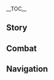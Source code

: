 {{CharacterTabs}}
{{LanguageTabs}}
__TOC__
==Story==
{{VO/Story
|character           = Citlali
|language            = ja
|name                = シトラリ
|vo_01_01_title      = 初めまして…
|vo_01_01_subtitle   = Hello
|vo_01_01_file       = VO_{language}{character} Hello.ogg
|vo_01_01_tx         = 「謎煙の主」のシトラリが、迷煙の向こうにあるミライの道を見てあげる。悪曜はキミを傷つけず、景星はキミに寄り添う。キミは心強い「盟友」を得るコトになるでしょう。さ、ワタシも同行してあげる。&mdash;&mdash;ハ？真面目なワタシがそんなに珍しい？そ、そんな目で見ないでちょうだい！
|vo_01_01_rm         = 「Meien no Aruji」 no Shitorari ga, meien no mukou ni aru mirai no michi o mite ageru. Akuyou wa kimi o kizutsukezu, keisei wa kimi ni yorisou. Kimi wa kokorozuyoi 「meiyuu」 o eru koto ni naru deshou. Sa, watashi mo doukou shite ageru. ——Ha? Majime na watashi ga sonna ni mezurashii? So— sonna me de minaide choudai!
|vo_02_01_title      = 世間話・小説
|vo_02_01_subtitle   = Chat: Novels
|vo_02_01_file       = VO_{language}{character} Chat - Novels.ogg
|vo_02_01_tx         = 八重堂から出てる小説は一応全部読んでるの。ベ、ベツにおかしくなんてないでしょ！
|vo_02_01_rm         = Yaedou kara deteru shousetsu wa ichiou zenbu yonderu no. Be—betsuni okashiku nante nai desho!
|vo_02_02_title      = 世間話・お酒
|vo_02_02_subtitle   = Chat: Drinking
|vo_02_02_file       = VO_{language}{character} Chat - Drinking.ogg
|vo_02_02_tx         = 善き日々は 酒を手にして 流れゆく<br>モラを貸すなら トゴでブルジョワ
|vo_02_02_rm         = Yoki hibi wa sake o te ni shite nagare yuku
Mora o kasu nara Togo de burujowa
|vo_02_03_title      = 世間話・脱魂
|vo_02_03_subtitle   = Chat: Trance
|vo_02_03_file       = VO_{language}{character} Chat - Trance.ogg
|vo_02_03_tx         = 「脱魂の儀」は一般人にとってちょっと危ないものなの。だから、あんまり興味を持たないようにね。
|vo_02_03_rm         = 「Dakkon no gi」 wa ippanjin ni totte chotto abunai mono na no. Dakara, anmari kyoumi o motanai you ni ne.
|vo_03_01_title      = 雨の日…
|vo_03_01_subtitle   = When It Rains
|vo_03_01_file       = VO_{language}{character} When It Rains.ogg
|vo_03_01_tx         = 家にこもって小説を読むのにピッタリね。
|vo_03_01_rm         = Ie ni komotte shousetsu o yomu no ni pittari ne.
|vo_03_02_title      = 雨上がり…
|vo_03_02_subtitle   = After the Rain
|vo_03_02_file       = VO_{language}{character} After the Rain.ogg
|vo_03_02_tx         = 今夜は星が見えるハズ。
|vo_03_02_rm         = Kon'ya wa hoshi ga mieru hazu.
|vo_03_03_title      = 雪の日…
|vo_03_03_subtitle   = When It Snows
|vo_03_03_file       = VO_{language}{character} When It Snows.ogg
|vo_03_03_tx         = フフッ、こんなの見たコトない！
|vo_03_03_rm         = Fufu, konna no mita koto nai!
|vo_03_04_title      = 砂漠にいる時…
|vo_03_04_subtitle   = In the Desert
|vo_03_04_file       = VO_{language}{character} In the Desert.ogg
|vo_03_04_tx         = ペッ…ペッ&mdash;&mdash;あっ、ベツに痰を吐いたワケじゃないから。そんなコトするワケないでしょ？砂ぼこりが口に入っちゃっただけ！ホントだからね！
|vo_03_04_rm         = Pe... pe—ah, betsuni tan o haita wake ja nai kara. Sonna koto suru wake nai desho? Sunabokori ga kuchi ni haitchatta dake! Honto dakara ne!
|vo_04_01_title      = おはよう…
|vo_04_01_subtitle   = Good Morning
|vo_04_01_file       = VO_{language}{character} Good Morning.ogg
|vo_04_01_tx         = ふわぁ&mdash;&mdash;おはよ。こんなに早く起きたのって一人前になってから初めてね。イマは自然と目が覚めるまで寝るようにしてるの。で、用件は？
|vo_04_01_rm         = Fuwaa—ohayo. Konna ni hayaku okita no tte ichininmae ni natte kara hajimete ne. Ima wa shizen to me ga sameru made neru you ni shiteru no. De, youken wa?
|vo_04_02_title      = こんにちは…
|vo_04_02_subtitle   = Good Afternoon
|vo_04_02_file       = VO_{language}{character} Good Afternoon.ogg
|vo_04_02_tx         = こんにちは。こう見えてワタシ、自己管理はパーペキなの。朝起きてもお昼までお酒を飲まないようにしてるし…ま、徹夜で儀式をした場合はベツだけど…
|vo_04_02_rm         = Konnichiwa. Kou miete watashi, jikokanri wa paapeki na no. Asa okite mo ohiru made osake o nomanai you ni shiteru shi... ma, tetsuya de gishiki o shita baai wa betsu dakedo…
|vo_04_03_title      = こんばんは…
|vo_04_03_subtitle   = Good Evening
|vo_04_03_file       = VO_{language}{character} Good Evening.ogg
|vo_04_03_tx         = こんばんは。ナタの郊外はところどころ夜になると気温がぐんと下がるの。だからカゼを引かないようにね。燃素が活発な場所なら昼も夜も同じだけど。…えっ、そんなコト聞いてないって？ちゃんと聞いておいたほうが身のためよ！
|vo_04_03_rm         = Konbanwa. Nata no kougai wa tokorodokoro yoru ni naru to kion ga gun to sagaru no. Dakara kaze o hikanai you ni ne. Nenso ga kappatsu na basho nara hiru mo yoru mo onaji dakedo. ...E? Sonna koto kiitenai tte? Chanto kiite oita hou ga mi no tame yo!
|vo_04_04_title      = おやすみ…
|vo_04_04_subtitle   = Good Night
|vo_04_04_file       = VO_{language}{character} Good Night.ogg
|vo_04_04_tx         = おやすみ。今夜は悪曜が見えないし、大地の霊と迷煙もうたた寝してる。ステキな夜ね。ん？どうしてマクラが落ちたのかしら…
|vo_04_04_rm         = Oyasumi. Konya wa akuyou ga mienai shi, daichi no rei to meien mo utatane shiteru. Suteki na yoru ne. N? Doushite makura ga ochita no kashira…
|vo_05_01_title      = シトラリ自身について・蜃気楼戦記
|vo_05_01_subtitle   = About {character}: Mirage Warriors
|vo_05_01_file       = VO_{language}{character} About {character} - Mirage Warriors.ogg
|vo_05_01_tx         = へえ、キョウミがあるの？『蜃気楼戦記』は稲妻の八重堂の中島純先生が書いたファンタジー小説で、殿堂入りを果たした古いシリーズよ。「葦の原」っていう架空の島国を舞台に、ほとんどの章が東の国から来たネコの顔をした道士「東の山君」を中心に展開されるの。その正体はなんと、超古代の諸侯「東の王父」。とても長いシリーズだから、三回も作者が変わっててね。けど今になっても、まだ「方壺」のショウタイが分かってないのよ…
|vo_05_01_rm         = Hee, kyoumi ga aru no? 『Shinkirou Senki』 wa Inazuma no Yaedou no Nakajima Jun-sensei ga kaita fantasy shousetsu de, dendou iri o hatashita furui series yo. 「Ashi no Hara」 tte iu kakuu no shimaguni o butai ni, hotondo no shou ga Higashi no kuni kara kita neko no kao o shita doushi 「Higashi no Sankun」 o chuushin ni tenkai sareru no. Sono shoutai wa nanto, chou kodai no shokou 「Higashi no Oufu」. Totemo nagai series dakara, sankai mo sakusha ga kawattete ne. Kedo ima ni natte mo, mada 「Houko」 no shoutai ga wakattenai no yo...
|vo_05_02_title      = シトラリ自身について・終末
|vo_05_02_subtitle   = About {character}: Endings
|vo_05_02_file       = VO_{language}{character} About {character} - Endings.ogg
|vo_05_02_tx         = 「反魂の詩」によって息を吹き返すコトはできるけど、星や太陽だっていつか終わりを迎える。イノチもまた同じ。ん？死とはナニかって？それはまるで、竜に乗って大草原を駆ける悠久の午後に、空の彼方にぼんやりと映る顔みたいなものよ&mdash;&mdash;どんなに速く駆けても、その顔には近づけない。でもその顔はトツゼン動き出し、恐ろしい速度でこちらに衝突する。避けるコトもできないまま、顔が鮮明になった瞬間にはすべてが終わってるの。
|vo_05_02_rm         = 「Hangon no uta」 ni yotte iki o fukikaesu koto wa dekiru kedo, hoshi ya taiyou datte itsuka owari o mukaeru. Inochi mo mata onaji. N? Shi to wa nani ka tte? Sore wa marude, ryuu ni notte daisougen o kakeru yuukyuu no gogo ni, sora no kanata ni bonyari to utsuru kao mitai na mono yo—donna ni hayaku kake demo, sono kao ni wa chikazukenai. Demo sono kao wa totsuzen ugokidashi, osoroshii sokudo de kochira ni shoutotsu suru. Sokeru koto mo dekinai mama, kao ga senmei ni natta shunkan ni wa subete ga owatteru no.
|vo_06_01_title      = 手助けについて…
|vo_06_01_subtitle   = About Us: Giving Help
|vo_06_01_quest      = The Truth of the Battle of Seven Colors
|vo_06_01_friendship = 4
|vo_06_01_file       = VO_{language}{character} About Us - Giving Help.ogg
|vo_06_01_tx         = ハァ、ナタでキミのチカラになれるコトって、「年長者」っていう身分くらいしかないかも。キミの「盟友」は強く、未来は明るい…それに対してワタシにできるコトはナニもない。こんなおばあちゃん、家で安楽椅子に座ってるのがお似合いでしょ？ワタシの身分を使って誰かを黙らせたいっていうならハナシはベツだけど…キミはそういうの必要としてないだろうし…
|vo_06_01_rm         = Haa, Nata de kimi no chikara ni nareru koto tte, 「nenchousha」 tte iu mibun kurai shika nai kamo. Kimi no 「meiyuu」 wa tsuyoku, mirai wa akarui… sore ni taishite watashi ni dekiru koto wa nani mo nai. Konna obaachan, ie de anraku isu ni suwatteru no ga oniai desho? Watashi no mibun o tsukatte dareka o damarasetai tte iu nara hanashi wa betsu dakedo… kimi wa sou iu no hitsuyou to shitenai darou shi…
|vo_06_02_title      = あたふたすること…
|vo_06_02_subtitle   = About Us: Awkwardness
|vo_06_02_quest      = The Truth of the Battle of Seven Colors
|vo_06_02_friendship = 4
|vo_06_02_file       = VO_{language}{character} About Us - Awkwardness.ogg
|vo_06_02_tx         = キミへの態度は他のヒトと同じよ。ベ、ベツにトクベツ扱いなんてしてないから。…まあ、ワタシに対する誤解は何世代も続いてきたものだし、とっくに諦めてるけど。でもキミは他のヒトと違ってワタシに偏見を持ってない。だから、キミにはホントの姿を見せてるの。誰に対しても遠慮なく、尊大に接するワタシは、みんなのイメージに合わせて作ったキャラよ…キミの前でアタフタしちゃうワタシこそ、本当のワタシ。キミにウソをついたコトはないし、これがワタシの本心&mdash;&mdash;こんなコト言うのはこれっきりだからね。
|vo_06_02_rm         = Kimi e no taido wa hoka no hito to onaji yo. Be, betsu ni tokubetsu atsukai nante shitenai kara. ...Maa, watashi ni taisuru gokai wa nanse­dai mo tsudzuite kita mono da shi, tokkuni akirameteru kedo. Demo kimi wa hoka no hito to chigatte watashi ni henken o mottenai. Dakara, kimi ni wa honto no sugata o miseteru no. Dare ni taishite mo enryo naku, sondai ni sessuru watashi wa, minna no imēji ni awasete tsukutta kyara yo... Kimi no mae de atafuta shichau watashi koso, hontou no watashi. Kimi ni uso o tsuita koto wa nai shi, kore ga watashi no honshin—konna koto iu no wa korekkiri dakara ne.
|vo_07_01_title      = 「神の目」について…
|vo_07_01_subtitle   = About the [[Vision]]
|vo_07_01_friendship = 4
|vo_07_01_file       = VO_{language}{character} About the Vision.ogg
|vo_07_01_tx         = 神の目を手に入れたってコトは、あるイミで強い「盟友」を得たってコトよ。そして、その「盟友」が強いというコトは、当人もまた常人を超えるチカラを持っているコトをイミする。だって「盟友」がいくら強くても、それはあくまで支援に過ぎないからね。折れない意志を持っていてはじめて、「盟友」も本領を発揮できるの。
|vo_07_01_rm         = Kami no me o te ni iretta tte koto wa, aru imi de tsuyoi 「meiyuu」 o eta tte koto yo. Soshite, sono 「meiyuu」 ga tsuyoi to iu koto wa, tounin mo mata jounin o koeru chikara o motte iru koto o imi suru. Datte 「meiyuu」 ga ikura tsuyokutemo, sore wa akumade shien ni suginai kara ne. Orenai ishi o motte ite hajimete, 「meiyuu」 mo honryou o hakki dekiru no.
|vo_07_02_title      = シェアしたいこと…
|vo_07_02_subtitle   = Something to Share
|vo_07_02_file       = VO_{language}{character} Something to Share.ogg
|vo_07_02_tx         = どうしてかは分からないけど、稲妻の連載小説がナタに届くのは掲載から二週間後で、単行本は丸々一年も遅れるの。その二週間のうちに、妙な内部情報やネタバレが飛び交うのよね。どれがデマで、どれがホンモノか全然分からなくって。
|vo_07_02_rm         = Doushite ka wa wakaranai kedo, inazuma no rensai shousetsu ga Nata ni todoku no wa keisai kara nishuukan go de, tankoubon wa marumaru ichinen mo okureru no. Sono nishuukan no uchi ni, myou na naibu jouhou ya netabare ga tobikau no yo ne. Sore ga dema de, dore ga honmono ka zenzen wakaranakutte.
|vo_07_03_title      = 興味のあること…
|vo_07_03_subtitle   = Interesting Things
|vo_07_03_file       = VO_{language}{character} Interesting Things.ogg
|vo_07_03_tx         = ある伝説によると、ナタには変わったサボテンがあるらしいの。センセーはそれを「メスカリート」って呼んでた。フツーのヒトがそのサボテンを口にすると、もう一つのセカイを見てしまうんだとか。ま、そうは言っても「メスカリート」がイマも存在してるかどうかは分からないけど。もし見つけてもゼッタイ食べないでね。
|vo_07_03_rm         = Aru densetsu ni yoru to, Nata ni wa kawatta saboten ga aru rashii no. Sensei wa sore o 「mesukariito」 tte yondeta. Futsuu no hito ga sono saboten o kuchi ni suru to, mou hitotsu no sekai o mite shimau n da toka. Ma, sou wa ittemo 「mesukariito」 ga ima mo sonzai shiteru ka dou ka wa wakaranai kedo. Moshi mitsukete mo zettai tabenai de ne.
|vo_08_01_title      = オロルンについて…
|vo_08_01_subtitle   = About [[Ororon]]
|vo_08_01_file       = VO_{language}{character} About Ororon.ogg
|vo_08_01_tx         = やれやれね。
|vo_08_01_rm         = Yare yare ne.
|vo_08_02_title      = ムアラニについて…
|vo_08_02_subtitle   = About [[Mualani]]
|vo_08_02_friendship = 4
|vo_08_02_file       = VO_{language}{character} About Mualani.ogg
|vo_08_02_tx         = ムアラニとの間には、清算しきれてないコトが数多くあるの。もらうべき報酬、うちのドアを壊したときの弁償代、実際にもらった報酬、つまみ食いされたお菓子、持ってきてくれたスナック…とにかく一つひとつ挙げたらキリがないほどにね。彼女にその気があるなら、キレイさっぱり片付けておきたいんだけど…ある週末の昼十一時に寝ていたら…あ、ええと…とにかくその時、急にあの子にドアをドンドン叩かれて起こされたの。ホント、心臓が止まるかと思った！
|vo_08_02_rm         = Muarani to no aida ni wa, seisan shikiretenai koto ga suuouku aru no. Moraubeki houshuu, uchi no doa o kowashita toki no benshoudai, jissai ni moratta houshuu, tsumami gui sareta okashi, mottekite kureta sunakku... tonikaku hitotsu hitotsu ageta ra kiri ga nai hodo ni ne. Kareshi ni sono ki ga aru nara, kirei sappari katazukete okitainda kedo... Aru shuumatsu no hiru juuichi-ji ni nete itara... a, eeto... tonikaku sono toki, kyuu ni ano ko ni doa o dondon tatakarete okosareta no. Honto, shinzou ga tomaru ka to omotta!
|vo_08_03_title      = シロネンについて…
|vo_08_03_subtitle   = About [[Xilonen]]
|vo_08_03_friendship = 4
|vo_08_03_file       = VO_{language}{character} About Xilonen.ogg
|vo_08_03_tx         = 彼女みたいに、ワタシのウワサを気にせず、熱くなりすぎないヒトと付き合うのがイチバン楽チンね。あ…モチロン、キミの前でも気を張らずにいられるけど。むしろ、気を抜き過ぎて素のワタシが出ちゃうっていうか。
|vo_08_03_rm         = Kareshi mitaina, watashi no uwasa o kinisezu, atsuku narisuginai hito to tsukiau no ga ichiban rakuchin ne. A... mochiron, kimi no mae demo ki o harazu ni irareru kedo. Mushiro, ki o nukisugite su no watashi ga dechau tte iu ka.
|vo_08_04_title      = マーヴィカについて…
|vo_08_04_subtitle   = About [[Mavuika]]
|vo_08_04_friendship = 4
|vo_08_04_file       = VO_{language}{character} About Mavuika.ogg
|vo_08_04_tx         = マーヴィカが…コホンッ、シツレイ。炎神さまが先日、急にうちに来ていろいろとハナシをしていったの。彼女が帰った後、夜食を食べようとしたときにようやくナニを自慢しに来たのか分かってね。ベツの国にこんな古いコトバがあるけど、彼女がまさにそれね。「聖人は常に謙虚でいるが、自分の責任を語るときだけ、誇らしげに『自慢話じゃないが…』と言う」のよ。
|vo_08_04_rm         = Maabika ga... kohon, shitsurei. Enjin-sama ga senjitsu, kyuu ni uchi ni kite iroiro to hanashi o shite itta no. Kareshi ga kaetta ato, yashoku o tabeyou to shita toki ni youyaku nani o jiman shi ni kita no ka wakatte ne. Betsu no kuni ni konna furui kotoba ga aru kedo, kareshi ga masani sore ne. 「Seijin wa tsune ni kenkyou de iru ga, jibun no sekinin o kataru toki dake, hokorashige ni 『jiman-banashi ja nai ga…』 to iu」 no yo.
|vo_08_05_title      = 神里綾華について…
|vo_08_05_subtitle   = About [[Kamisato Ayaka]]
|vo_08_05_file       = VO_{language}{character} About Kamisato Ayaka.ogg
|vo_08_05_tx         = …ねぇ、お嬢さん、その服をよく見せてくれる？…ふむふむ、なるへそ。それって『オルツィ嬢事件簿』よね。『ハーロック』シリーズのサブヒロインと勘違いしちゃった。ワタシ、フォンテーヌの服ってどれも同じに見えて。もうダイジョーブよ、呼び止めちゃってゴメンなさい。
|vo_08_05_rm         = ...Nē, ojou-san, sono fuku o yoku misete kureru? Fumu fumu, naruhe so. Sorette 『Orutsii-jou jikenbo』 yo ne. 『Haarokku』shiriizu no sabu hiroin to kanchigai shichatta. Watashi, Fontēnu no fuku tte dore mo onaji ni miete. Mou daijoubu yo, yobitometchatte gomen nasai.
|vo_08_06_title      = キィニチについて…
|vo_08_06_subtitle   = About [[Kinich]]
|vo_08_06_friendship = 4
|vo_08_06_file       = VO_{language}{character} About Kinich.ogg
|vo_08_06_tx         = あの隣にいるやつ、ちょっとウルサイのよね。キミのトモダチなの？フーン、じゃあ他の印象も思い出すから、ちょっと待ってて…キィニチ本人は結構頼りになるかな…うん。
|vo_08_06_rm         = Ano tonari ni iru yatsu, chotto urusai no yo ne. Kimi no tomodachi nano? Fuun, jaa hoka no inshou mo omoi dasu kara, chotto mattete... Kiiniichi honnin wa kekkou tayori ni naru ka na... un.
|vo_08_07_title      = イアンサについて…
|vo_08_07_subtitle   = About [[Iansan]]
|vo_08_07_friendship = 4
|vo_08_07_file       = VO_{language}{character} About Iansan.ogg
|vo_08_07_tx         = 彼女のコトはあまりよく知らないの。でも八重堂の小説でよく見るお決まりパターンで言うと、強くて背のちっちゃな彼女には、いざって時に二メートルくらいになる200%形態があるんじゃない？
|vo_08_07_rm         = Kanojo no koto wa amari yoku shiranai no. Demo Yaedou no shousetsu de yoku miru okimari pataan de iu to, tsuyokute se no chicchana kanojo ni wa, izatte toki ni ni mētoru kurai ni naru 200% keitai ga arun janai?
|vo_08_08_title      = ヴァレサについて…
|vo_08_08_subtitle   = About [[Varesa]]
|vo_08_08_friendship = 4
|vo_08_08_file       = VO_{language}{character} About Varesa.ogg
|vo_08_08_tx         = 仮面を被った戦士は「英雄」、「自然」、「神」の化身と考えられてる。ある時、そんな英雄が酒に酔いつぶれたシャーマンを背負って、深夜に百軒の家を訪ね回ったの。みんな、それを面白おかしく話してたそうよ。ベツに、ワタシにはこれといっていい評判なんてないし気にしてないけど。うん、気にしてない…健康的な食生活を送れるよう、十日間キノコしか食べられないノロイを…じゃなくて、シュクフクを贈ってあげるつもり！
|vo_08_08_rm         = Kamen o kabutta senshi wa 「eiyuu」, 「shizen」, 「kami」 no keshin to kangaerareteru. Aru toki, sonna eiyuu ga sake ni yoi tsubureta shaamaa o seotte, shin'ya ni hyakken no ie o tazunemawatta no. Minna, sore o omoshiro okashiku hanashiteta sou yo. Betsu ni, watashi ni wa kore to itte ii hyouban nante nain shi ki ni shitenai kedo. Un, ki ni shitenai... kenkou-teki na shokuseikatsu o okureru you, toukakan kinoko shika taberarenai noroi o... janakute, shukufuku o okutte ageru tsumori!
|vo_09_01_title      = シトラリを知る・1
|vo_09_01_subtitle   = More About {character}: I
|vo_09_01_file       = VO_{language}{character} More About {character} - 01.ogg
|vo_09_01_tx         = えっ？急にどうしたの？もしかして、あのウワサを耳にしたとか？ハァ…はいはい、ワタシはシャーマンの妖怪よ。信じたければ勝手になさい。もうセツメイする気にもなれないの。
|vo_09_01_rm         = E? Kyuu ni dou shita no? Moshikashite, ano uwasa o mimi ni shita toka? Haa…hai hai, watashi wa shaaman no youkai yo. Shinjitakereba katte ni nasai. Mou setsumei suru ki ni mo narenai no.
|vo_09_02_title      = シトラリを知る・2
|vo_09_02_subtitle   = More About {character}: II
|vo_09_02_friendship = 3
|vo_09_02_file       = VO_{language}{character} More About {character} - 02.ogg
|vo_09_02_tx         = えっ、そのセツメイを聞きたい？ハァ…「謎煙の主」にはこういう暗黙のルールがあるの&mdash;&mdash;師匠は、弟子を成長させるために自分のトモダチと競い合わせるようにするって。師匠のトモダチに負けないよう、弟子たちは必死に腕を磨く。今の「謎煙の主」の大半はワタシのトモダチが作った流派に属しててね。みんなワタシをこわーい魔女に仕立て上げようとするのよ。どうしようもないでしょ？ベツにその弟子たちを困らせるつもりなんて毛頭ないけど、誰一人としてワタシに勝ったコトがないの。ハァ…&mdash;&mdash;で、恐ろしくて気性の荒いやつっていうウワサが広まったのよ。
|vo_09_02_rm         = E? Sono setsumei o kikitai? Haa… 「Meien no aruji」 ni wa kou iu anmoku no ruuru ga aru no — shishou wa, deshi o seichou saseru tame ni jibun no tomodachi to kisoi awasero you ni suru tte. Shishou no tomodachi ni makenai you, deshi-tachi wa hisshi ni ude o migaku. Ima no 「Meien no aruji」 no taiban wa watashi no tomodachi ga tsukutta ryuuha ni zoku shitetene. Minna watashi o kowaai majo ni shitateageyou to suru no yo. Dou shiyou mo nai desho? Betsu ni sono deshi-tachi o komaraseru tsumori nante keatou nai kedo, dare hitori toshite watashi ni katta koto ga nai no. Haa… - de, osoroshikute kishou no arai yatsu tte iu uwasa ga hiromatta no yo.
|vo_09_03_title      = シトラリを知る・3
|vo_09_03_subtitle   = More About {character}: III
|vo_09_03_friendship = 4
|vo_09_03_file       = VO_{language}{character} More About {character} - 03.ogg
|vo_09_03_tx         = そうよ。普段、人前で見せてる振る舞いは演技なの。ありのままのワタシはこんな感じ。分かるでしょ？訛りや死語を使うと思われてるときに、上品で端正なコトバを口にすると誰もが意表を突かれる。&mdash;&mdash;ええ、キミの言う通り、それは一種の「愚」よ。でも、固定観念はそうカンタンに覆らない。だってワタシも最初は、キミが他のヒトと同じだと思ってたもの、フフッ。
|vo_09_03_rm         = Sou yo. Fudan, hito-mae de miseteru furumai wa engi na no. Ari no mama no watashi wa konna kanji. Wakaru desho? Namari ya shigo o tsukau to omowarete ru toki ni, jouhin de tansei na kotoba o kuchi ni suru to dare mo ga ihyou o tsukerareru. — Ee, kimi no iu touri, sore wa isshu no 「gu」 yo. Demo, kotei kannen wa sou kantan ni fukuwarana. Datte watashi mo saisho wa, kimi ga hoka no hito to onaji da to omotteta mono, fufu.
|vo_09_04_title      = シトラリを知る・4
|vo_09_04_subtitle   = More About {character}: IV
|vo_09_04_friendship = 5
|vo_09_04_file       = VO_{language}{character} More About {character} - 04.ogg
|vo_09_04_tx         = 「謎煙の主」の若者たちがどうやってその師匠にハメられ、因縁をつけに来るコトになるか知りたいの？ド定番なやつは、師匠が「騙されたから、仕返しにペテン師の家の壁にラクガキしてこい」って言うものね。弟子たちは仇討ちのためにラクガキしに来るのよ。ヒドいでしょ？でも最近、そこがワタシの家だってみんな知るようになって、通用しなくなったけど。
|vo_09_04_rm         = 「 Meien no aruji」 no wakamono-tachi ga douyatte sono shishou ni hamerare, innen o tsuke ni kuru koto ni naru ka shiritai no? Do-teiban na yatsu wa, shishou ga 「damasareta kara, shikaeshi ni petenshi no ie no kabe ni rakugaki shite koi」 tte iu mono ne. Deshi-tachi wa kataki-uchi no tame ni rakugaki shi ni kuru no yo. Hidoi desho? Demo saikin, soko ga watashi no ie da tte minna shiru you ni natte, tsuuyou shinakunakatta kedo.
|vo_09_05_title      = シトラリを知る・5
|vo_09_05_subtitle   = More About {character}: V
|vo_09_05_quest      = The Truth of the Battle of Seven Colors
|vo_09_05_friendship = 6
|vo_09_05_file       = VO_{language}{character} More About {character} - 05.ogg
|vo_09_05_tx         = それは龍の遺物研究会が回収した酒瓶で…ええと、その、そう！オロルンが飲み終わって放置したものよ、ワタシとは無関係。そうでしょ、オロルン？ほら、早く出てきてゴメンなさいしなさい！ワタシはお酒に強いから酔っ払うなんてコトないし、ゴミをその辺に放置するなんてコトもゼッタイしないから。ましてや、もともと研究会はそれを外で見つけたものだって言ってたし、ベツに誰にも迷惑かけてないワケで…あ、いやそもそもワタシの出したゴミじゃなくって…うっ、上手く言えないけど！とにかく、信じてちょうだい！
|vo_09_05_rm         = Sore wa ryuu no ibutsu kenkyuukai ga kaishuu shita sakabin de… ēto, sono, sou! Ororun ga nomi owatte houchi shita mono yo, watashi to wa mukankei. Sou desho, Ororun? Hora, hayaku dete kite gomen nasai shinasai! Watashi wa osake ni tsuyoi kara yopparau nante koto nai shi, gomi o sono hen ni houchi suru nante koto mo zettai shinai kara. Mashite ya, motodomo kenkyuukai wa sore o soto de mitsuketa mono da tte itte ta shi, betsu ni dare ni mo meiwaku kakete nai wake de… a, iya, sonomoto watashi no dashita gomi janakutte… u, umaku ienai kedo! Tonikaku, shinjite choudai!
|vo_10_01_title      = シトラリの趣味…
|vo_10_01_subtitle   = {character}'s Hobbies
|vo_10_01_file       = VO_{language}{character} Hobbies.ogg
|vo_10_01_tx         = ワタシの人生ってつまらないの。お酒を嗜み、小説を読んで妄想して、あとは寝るだけだから。
|vo_10_01_rm         = Watashi no jinsei tte tsumaranai no. Osake o tashinami, shousetsu o yonde mousou shite, ato wa neru dake dakara.
|vo_10_02_title      = シトラリの悩み…
|vo_10_02_subtitle   = {character}'s Troubles
|vo_10_02_file       = VO_{language}{character} Troubles.ogg
|vo_10_02_tx         = まだ分からないの？ナニも気にしてないように見えるのは一種のカモフラージュ。実際はあれこれ考えてるのよ。
|vo_10_02_rm         = Mada wakaranai no? Nani mo ki ni shite nai you ni mieru no wa isshu no kamofuraaju. Jissai wa arekore kangaeteru no yo.
|vo_10_03_title      = 好きな食べ物…
|vo_10_03_subtitle   = Favorite Food
|vo_10_03_friendship = 4
|vo_10_03_file       = VO_{language}{character} Favorite Food.ogg
|vo_10_03_tx         = 祭祀で使われるようなありのままの味に近いから、ミディアムのステーキが好きよ。それと小説を読みながら片手で食べられるものも好き。あと…キミのオススメなら何でも好き！
|vo_10_03_rm         = Saishi de tsukawareru you na arinomama no aji ni chikai kara, midiamu no suteeki ga suki yo. Sore to shousetsu o yomimagara katate de taberareru mono mo suki. Ato... Kimi no osusume nara nandemo suki!
|vo_10_04_title      = 嫌いな食べ物…
|vo_10_04_subtitle   = Least Favorite Food
|vo_10_04_friendship = 4
|vo_10_04_file       = VO_{language}{character} Least Favorite Food.ogg
|vo_10_04_tx         = ええと…酸っぱいものを食べたいって気持ちがよく分からないのよね。お腹が空いたら食べて、眠くなったら寝て、ノドが渇いたらお水を飲む、これが自然。酸っぱいものでわざわざ食欲を増進させるなんて、そもそもお腹が空いてないってコトでしょ？
|vo_10_04_rm         = Eeto... Suppai mono o tabetai tte kimochi ga yoku wakaranai no yo ne. Onaka ga suitanara tabete, nemukunattara nete, nodo ga kawaitara omizu o nomu, kore ga shizen. Suppai mono de wazawaza shokuyoku o zoushin saseru nante, somosomo onaka ga suite nai tte koto desho?
|vo_11_01_title      = 贈り物を受け取る・1
|vo_11_01_subtitle   = Receiving a Gift: I
|vo_11_01_file       = VO_{language}{character} Receiving a Gift - 01.ogg
|vo_11_01_tx         = んん、おいしい～！「謎煙の主」の近くで食べられる料理は全部口にしたけど、どれもキミの作ったものほどじゃなかった。ホントにホントよ。
|vo_11_01_rm         = Nn, oishii~! 「Meien no aruji」no chikaku de taberareru ryouri wa zenbu kuchi ni shita kedo, dore mo Kimi no tsukutta mono hodo janakatta. Honto ni honto yo.
|vo_11_02_title      = 贈り物を受け取る・2
|vo_11_02_subtitle   = Receiving a Gift: II
|vo_11_02_file       = VO_{language}{character} Receiving a Gift - 02.ogg
|vo_11_02_tx         = いつもはあんまりこういうのを食べないの。あ、ううん、おいしくないってイミじゃなくって！ええと…特別な味わいというか。ほ、ほめコトバだから！
|vo_11_02_rm         = Itsumo wa annari kou iu no o tabenai no. A, uun, oishikunai tte imi janakutte! Eeto... tokubetsu na ajiwai to iu ka. Ho, home kotoba dakara!
|vo_11_03_title      = 贈り物を受け取る・3
|vo_11_03_subtitle   = Receiving a Gift: III
|vo_11_03_file       = VO_{language}{character} Receiving a Gift - 03.ogg
|vo_11_03_tx         = お、おいしくなくもないかな。あは、ははっ…
|vo_11_03_rm         = O, oishikunaku mo nai ka na. Aha, hahaha...
|vo_12_01_title      = 誕生日…
|vo_12_01_subtitle   = Birthday
|vo_12_01_file       = VO_{language}{character} Birthday.ogg
|vo_12_01_tx         = お誕生日おめでとう！その、ナニを贈ったらいいか分からないの…だから、祈らせてちょうだい、キミ相手にミクトラン式の祝福じゃ効果が薄いかもしれないけど&mdash;&mdash;キミの未来に悪曜が降りかからず、恋愛、健康、武功に恵まれんことを。…最初は布教用の『フィッシュル皇女物語』をプレゼントしようと思ったんだけど、キミってば八重堂の本をたくさん持ってるみたいだから…こっちが羨ましいくらいよ…う～ん、どんなプレゼントがいいかしら？
|vo_12_01_rm         = O-tanjoubi omedetou! Sono, nani o okuttara ii ka wakaranai no... Dakara, inorasete choudai, Kimi aite ni Mikutoran-shiki no shukufuku ja kouka ga usui kamoshirenai kedo——Kimi no mirai ni akuyou ga furi kakarazu, renai, kenkou, bukou ni megumaren koto o. ...Saisho wa fukyouyou no 「Fisshurukoujo Monogatari」 o purezento shiyou to omotta n da kedo, Kimi tte ba Yaedou no hon o takusan motteru mitaina dakara... kotchi ga urayamashii kurai yo... U~n, donna purezento ga ii kashira?
|vo_13_01_title      = 突破した感想・起
|vo_13_01_subtitle   = Feelings About Ascension: Intro
|vo_13_01_ascension  = 1
|vo_13_01_file       = VO_{language}{character} Feelings About Ascension - 01.ogg
|vo_13_01_tx         = テイワットの外の世界の占術と違って、ワタシ&mdash;&mdash;というかワタシの流派は天じゃなく、地を頼りにしてるの。空にある偽りの凶星や悪曜があらわになったとき、ワタシは迷煙や大地の霊、動物のホネを駆使してそれを縛るの。
|vo_13_01_rm         = Teiwatto no soto no sekai no senjutsu to chigatte, Watashi——to iu ka Watashi no ryuuha wa ten janaku, chi o tayori ni shiteru no. Sora ni aru itsuwari no kyou-sei ya akuyou ga arawa ni natta toki, Watashi wa mei-en ya daichi no rei, doubutsu no hone o kushi shite sore o shibaru no.
|vo_13_02_title      = 突破した感想・承
|vo_13_02_subtitle   = Feelings About Ascension: Building Up
|vo_13_02_ascension  = 2
|vo_13_02_file       = VO_{language}{character} Feelings About Ascension - 02.ogg
|vo_13_02_tx         = まるでマリオネットのように、ヒトは運命に操られてるの。悪曜には自我がないけど、ヌイグルミに封じ込められた瞬間、動物のホネに根付いた想いによって意識を持つようになる。こいつらを…コホン…このコたちをワタシは「ツィツィミメ」と呼んでる。凶星や悪曜が具現化したものとでも言えばいいかしら。
|vo_13_02_rm         = Marude marionetto no you ni, hito wa unmei ni ayatsurareteru no. Akuyou ni wa jiga ga nai kedo, nuigurumi ni fuuji komerareta shunkan, doubutsu no hone ni neduita omoi ni yotte ishiki o motsu you ni naru. Koitsura o... kohon... kono ko-tachi o Watashi wa 「Tsuitsumime」 to yonderu. Kyou-sei ya akuyou ga gugenka shita mono to demo ieba ii kashira.
|vo_13_03_title      = 突破した感想・転
|vo_13_03_subtitle   = Feelings About Ascension: Climax
|vo_13_03_ascension  = 4
|vo_13_03_file       = VO_{language}{character} Feelings About Ascension - 03.ogg
|vo_13_03_tx         = ヌイグルミに動物のホネが入ってるのって、よくよく考えたらブキミよね。こんな秘術を使うんだもの、他人から怖がられるのも仕方ないか。うん、十分の一くらいはワタシに原因があるかな。ちなみに、使用してるホネは郊外を旅したときに拾ったものよ。動物を傷つけるようなコトはしてないから、そこんとこ誤解しないでちょうだいね！
|vo_13_03_rm         = Nuigurumi ni doubutsu no hone ga haitteru no tte, yoku yoku kangaetara bukimi yo ne. Konna hijutsu o tsukau nda mono, tanin kara kowagarareru no mo shikata nai ka. Un, juubun no ichi kurai wa Watashi ni gen'in ga aru ka na. Chinami ni, shiyou shiteru hone wa kougai o tabi shita toki ni hirotta mono yo. Doubutsu o kizutsukeru you na koto wa shitenai kara, soko n toko gokai shinai de choudai ne!
|vo_13_04_title      = 突破した感想・結
|vo_13_04_subtitle   = Feelings About Ascension: Conclusion
|vo_13_04_ascension  = 6
|vo_13_04_file       = VO_{language}{character} Feelings About Ascension - 04.ogg
|vo_13_04_tx         = これからもずっとキミのそばにいてあげる。すべての星が消え、すべての炎が燃え尽き、すべての迷煙が霧散するその時まで。
|vo_13_04_rm         = Kore kara mo zutto Kimi no soba ni ite ageru. Subete no hoshi ga kie, subete no honoo ga moe tsuki, subete no mei-en ga missan suru sono toki made.
}}

==Combat==
{{Combat VO
|character           = Citlali
|language            = ja
|skill_1_tx          = さ、働きなさい！
|skill_1_rm          = Saa, hatarakinasai!
|skill_2_tx          = ツィツィミメよ、契約を果たせ。
|skill_2_rm          = Tsuitsuimime yo, keiyaku o hatase.
|skill_3_tx          = 手加減ナシよ。
|skill_3_rm          = Tekagen nashi yo.
|skill_4_tx          = そっと…そーっとね…
|skill_4_rm          = Sotto... Soーtto ne...
|skill_5_tx          = ブレないように。
|skill_5_rm          = Burenai you ni.
|skill_6_tx          = バッチグー！
|skill_6_rm          = Bacchiguu!
|skill_7_tx          = ''(Air)''
|skill_7_file        = Elemental Skill 1 Air 01,Elemental Skill 1 Air 02,Elemental Skill 1 Air 03
|burst_1_tx          = 口封じは任せたからね！
|burst_1_rm          = Kuchifuuji wa makaseta kara ne!
|burst_2_tx          = シトラリン、イツパパ、ゴーよ！
|burst_2_rm          = Shitorarin, itsupapa, go yo!
|burst_3_tx          = 悪曜のチカラを思い知りなさい！
|burst_3_rm          = Akuyou no chikara o omoishirinasai!
|sprint-s_1_file     = Sprint Start 01,Sprint Start 02,Sprint Start 03
|glider_1_file       = Deploying Wind Glider 01,Deploying Wind Glider 02,Deploying Wind Glider 03
|chest_1_tx          = なかなかいいじゃない。さ、受け取って。
|chest_1_rm          = Nakanaka ii ja nai. Sa, uketotte.
|chest_2_tx          = はい、これ。星々への感謝の祈りは代わりにしといてあげる。
|chest_2_rm          = Hai, kore. Hoshiboshi e no kansha no inori wa kawari ni shitoite ageru.
|chest_3_tx          = 両手で抱えきれないなら、手伝ってあげるけど？
|chest_3_rm          = Ryoute de kakaekirenai nara, tetsudatte ageru kedo?
|low-hp_1_tx         = 外に出るんじゃなかった…
|low-hp_1_rm         = Soto ni derun ja nakatta…
|low-hp_2_tx         = はぁ、うちに帰りたい。
|low-hp_2_rm         = Haa, uchi ni kaeritai.
|low-hp_3_tx         = キミの前なんだから…
|low-hp_3_rm         = Kimi no mae nan dakara...
|ally-low-hp_1_tx    = …死んじゃダメ！
|ally-low-hp_1_rm    = ... Shinja dame!
|ally-low-hp_2_tx    = 気を付けなさい。
|ally-low-hp_2_rm    = Ki o tsukenasai.
|fallen_1_tx         = 天空の星々よ…
|fallen_1_rm         = Tenkuu no hoshiboshi yo…
|fallen_2_tx         = 地を這う迷煙よ…
|fallen_2_rm         = Chi wo hau meien yo...
|fallen_3_tx         = ゴメンなさい…
|fallen_3_rm         = Gomennasai...
|hit-l_1_file        = Light Hit Taken 01,Light Hit Taken 02,Light Hit Taken 03,Light Hit Taken 04,Light Hit Taken 05,Light Hit Taken 06
|hit-h_1_tx          = いい度胸ね！
|hit-h_1_rm          = Ii dokyou ne!
|hit-h_2_tx          = ぃたっ！
|hit-h_2_rm          = Itaa!
|hit-h_3_file        = Heavy Hit Taken 03,Heavy Hit Taken 04,Heavy Hit Taken 05,Heavy Hit Taken 06
|join_1_tx           = チコクなんてしてないからね…
|join_1_rm           = Chikoku nante shite nai kara ne...
|join_2_tx           = ちょっと、ナニ&mdash;&mdash;えっ…あっ、うん、準備万端よ！
|join_2_rm           = Chotto, nani ー eh... ah, un, junbi bantan yo!
|join_3_tx           = モチロン、手伝ったげる。
|join_3_rm           = Mochiron, tetsudattageru.
|idle_1_file         = Standby 01,Standby 02,Standby 03
|atk-l_1_file        = Light Attack 01,Light Attack 02,Light Attack 03,Light Attack 04,Light Attack 05,Light Attack 06,Light Attack 07
|atk-m_1_file        = Mid Attack 01,Mid Attack 02,Mid Attack 03
|atk-h_1_file        = Heavy Attack 01,Heavy Attack 02,Heavy Attack 03
|climb_1_file        = Climbing 01,Climbing 02,Climbing 03
|climb-b_1_file      = Climbing Breath 01,Climbing Breath 02,Climbing Breath 03
|jump_1_file         = Jumping 01,Jumping 02,Jumping 03,Jumping 04,Jumping 05,Jumping 01,Jumping 02,Jumping 03
|jump_2_file         = Superjump 01, Superjump 02, Superjump 03

<!-- Nightsoul Transmission -->|nightsoul_1_file    = Nightsoul Transmission 01
}}

==Navigation==
{{Character Navbox|VO-JA}}